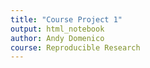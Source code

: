 ```yaml
---
title: "Course Project 1"
output: html_notebook
author: Andy Domenico
course: Reproducible Research
---
```


